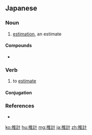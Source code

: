 ==Japanese==
{{ja-kanjitab|すい|けい|yomi=on}}

===Noun===
{{ja-noun|すいけい}}

# [[estimation]], an estimate
#: {{ja-usex|政府の'''推計'''では近いうちに１０００兆円を超える。|せいふ の '''すいけい''' で は ちかい うち に ちょう えん を こえる。|By the government's estimate, it will soon exceed a thousand trillion yen.}}

====Compounds====
* {{l/ja|推計学}}

===Verb===
{{ja-verb-suru|すいけい}}

# to [[estimate]]

====Conjugation====
{{ja-suru|すいけい}}

===References===
* {{R:Shogakukan}}

[[ko:推計]]
[[hu:推計]]
[[mg:推計]]
[[ja:推計]]
[[zh:推計]]